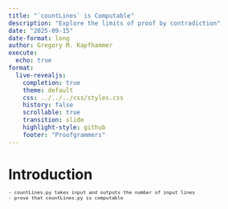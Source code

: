 ```yaml
---
title: "`countLines` is Computable"
description: "Explore the limits of proof by contradiction"
date: "2025-09-15"
date-format: long
author: Gregory M. Kapfhammer
execute:
  echo: true
format:
  live-revealjs:
    completion: true
    theme: default
    css: ../../../css/styles.css
    history: false
    scrollable: true
    transition: slide
    highlight-style: github
    footer: "Proofgrammers"
---
```

# Introduction

::: {.fragment style="margin-top: -0.5em; font-size: 0.8em;"} 

    - countLines.py takes input and outputs the number of input lines
    - prove that countLines.py is computable

:::
